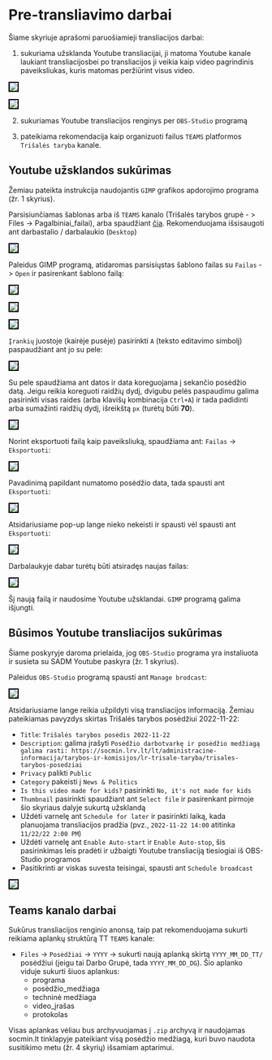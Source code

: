 # Pre-transliavimo darbai
 
Šiame skyriuje aprašomi paruošiamieji transliacijos darbai:
 
1. sukuriama užsklanda Youtube transliacijai, ji matoma Youtube kanale laukiant transliacijosbei po transliacijos ji veikia kaip video pagrindinis paveiksliukas, kuris matomas peržiūrint visus video.

::: {layout-ncol="2"} 
![](figures/2_pre/pre_01.png){style="border: 2px solid black"}

![](figures/2_pre/pre_02.png){style="border: 2px solid black"}
:::
 
2. sukuriamas Youtube transliacijos renginys per `OBS-Studio` programą
 
3. pateikiama rekomendacija kaip organizuoti failus `TEAMS` platformos `Trišalės taryba` kanale.

 
## Youtube užsklandos sukūrimas
 
Žemiau pateikta instrukcija naudojantis `GIMP` grafikos apdorojimo programa (žr. 1 skyrius).
 
Parsisiunčiamas šablonas arba iš `TEAMS` kanalo (Trišalės tarybos grupė - > Files -> Pagalbiniai_failai), arba spaudžiant [čia](files/TT_šablonas.xcf). Rekomenduojama išsisaugoti ant darbastalio / darbalaukio (`Desktop`)
 
![](figures/2_pre/pre_03.png){style="border: 2px solid black"}
 
Paleidus GIMP programą, atidaromas parsisiųstas šablono failas su `Failas` -> `Open` ir pasirenkant šablono failą:
 
![](figures/2_pre/pre_04.png){style="border: 2px solid black"}
 
![](figures/2_pre/pre_05.png){style="border: 2px solid black"}
 
![](figures/2_pre/pre_06.png){style="border: 2px solid black"}
 
`Įrankių` juostoje (kairėje pusėje) pasirinkti `A` (teksto editavimo simbolį) paspaudžiant ant jo su pele:
 
![](figures/2_pre/pre_07.png){style="border: 2px solid black"}
 
Su pele spaudžiama ant datos ir data koreguojama į sekančio posėdžio datą. Jeigu reikia koreguoti raidžių dydį, dvigubu pelės paspaudimu galima pasirinkti visas raides (arba klavišų kombinacija `Ctrl+A`) ir tada padidinti arba sumažinti raidžių dydį, išreikštą `px` (turėtų būti **70**).
 
![](figures/2_pre/pre_08.png){style="border: 2px solid black"}
 
Norint eksportuoti failą kaip paveiksliuką, spaudžiama ant: `Failas` -> `Eksportuoti`:
 
![](figures/2_pre/pre_09.png){style="border: 2px solid black"}
 
Pavadinimą papildant numatomo posėdžio data, tada spausti ant `Eksportuoti`:
 
![](figures/2_pre/pre_10.png){style="border: 2px solid black"}
 
Atsidariusiame pop-up lange nieko nekeisti ir spausti vėl spausti ant `Eksportuoti`:
 
![](figures/2_pre/pre_11.png){style="border: 2px solid black"}
 
Darbalaukyje dabar turėtų būti atsiradęs naujas failas:
 
![](figures/2_pre/pre_12.png){style="border: 2px solid black"}
 
Šį naują failą ir naudosime Youtube užsklandai. `GIMP` programą galima išjungti.
 

## Būsimos Youtube transliacijos sukūrimas
 
Šiame poskyryje daroma prielaida, jog `OBS-Studio` programa yra instaliuota ir susieta su SADM Youtube paskyra (žr. 1 skyrius).
 
Paleidus `OBS-Studio` programą spausti ant `Manage brodcast`:
 
![](figures/2_pre/pre_13.png){style="border: 2px solid black"}
 
Atsidariusiame lange reikia užpildyti visą transliacijos informaciją. Žemiau pateikiamas pavyzdys skirtas Trišalės tarybos posėdžiui 2022-11-22:

* `Title`: `Trišalės tarybos posėdis 2022-11-22` 
* `Description`: galima įrašyti `Posėdžio darbotvarkę ir posėdžio medžiagą galima rasti:
https://socmin.lrv.lt/lt/administracine-informacija/tarybos-ir-komisijos/lr-trisale-taryba/trisales-tarybos-posedziai`
* `Privacy` palikti `Public`
* `Category` pakeisti į `News & Politics`
* `Is this video made for kids?` pasirinkti `No, it's not made for kids`
* `Thumbnail` pasirinkti spaudžiant ant `Select file` ir pasirenkant pirmoje šio skyriaus dalyje sukurtą užsklandą
* Uždėti varnelę ant `Schedule for later` ir pasirinkti laiką, kada planuojama transliacijos pradžia (pvz., `2022-11-22 14:00` atitinka `11/22/22 2:00 PM`)
* Uždėti varnelę ant `Enable Auto-start` ir `Enable Auto-stop`, šis pasirinkimas leis pradėti ir užbaigti Youtube transliaciją tiesiogiai iš OBS-Studio programos
* Pasitikrinti ar viskas suvesta teisingai, spausti ant `Schedule broadcast`
 
![](figures/2_pre/pre_14.png){style="border: 2px solid black"}


## Teams kanalo darbai
 
Sukūrus transliacijos renginio anonsą, taip pat rekomenduojama sukurti reikiama aplankų struktūrą TT `TEAMS` kanale:
 
* `Files` -> `Posėdžiai` -> `YYYY` -> sukurti naują aplanką skirtą `YYYY_MM_DD_TT/` posėdžiui (jeigu tai Darbo Grupė, tada `YYYY_MM_DD_DG`). Šio aplanko viduje sukurti šiuos aplankus:
    * programa
    * posėdžio_medžiaga
    * techninė medžiaga
    * video_įrašas
    * protokolas
 
Visas aplankas vėliau bus archyvuojamas į `.zip` archyvą ir naudojamas socmin.lt tinklapyje pateikiant visą posėdžio medžiagą, kuri buvo naudota susitikimo metu (žr. 4 skyrių) išsamiam aptarimui.